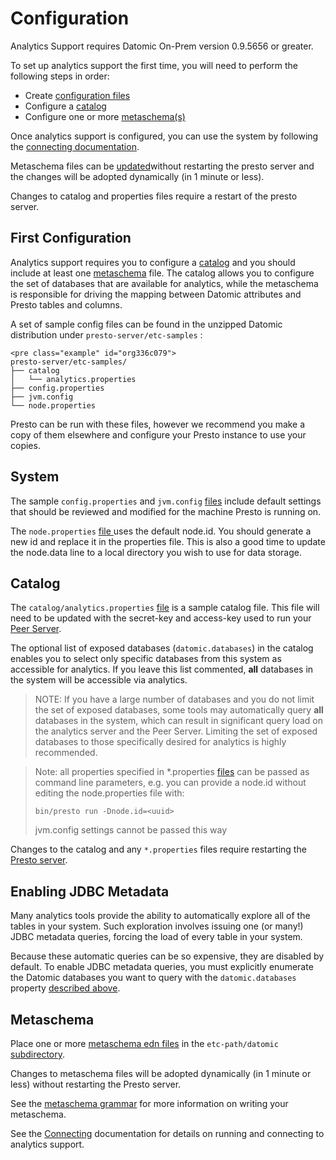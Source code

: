 Configuration
=============

Analytics Support requires Datomic On-Prem version 0.9.5656 or greater.

To set up analytics support the first time, you will need to perform the following steps in order:

- Create [configuration files](#first-configuration)
- Configure a [catalog](#configuring-catalog)
- Configure one or more [metaschema(s)](#configuring-metaschema)

Once analytics support is configured, you can use the system by following the [connecting documentation](analytics-connecting.html).

Metaschema files can be [updated](#configuring-metaschema)without restarting the presto server and the changes will be adopted dynamically (in 1 minute or less).

Changes to catalog and properties files require a restart of the presto server.

First Configuration
-------------------

Analytics support requires you to configure a [catalog](analytics-concepts.html#sql-mapping) and you should include at least one [metaschema](analytics-concepts.html#metaschemas) file. The catalog allows you to configure the set of databases that are available for analytics, while the metaschema is responsible for driving the mapping between Datomic attributes and Presto tables and columns.

A set of sample config files can be found in the unzipped Datomic distribution under `presto-server/etc-samples` :

```
<pre class="example" id="org336c079">
presto-server/etc-samples/
├── catalog
│   └── analytics.properties
├── config.properties
├── jvm.config
└── node.properties
```

Presto can be run with these files, however we recommend you make a copy of them elsewhere and configure your Presto instance to use your copies.





System
------

The sample `config.properties` and `jvm.config` [files](#first-configuration) include default settings that should be reviewed and modified for the machine Presto is running on.

The `node.properties` [file ](#first-configuration)uses the default node.id. You should generate a new id and replace it in the properties file. This is also a good time to update the node.data line to a local directory you wish to use for data storage.





Catalog
-------

The `catalog/analytics.properties` [file](#first-configuration) is a sample catalog file. This file will need to be updated with the secret-key and access-key used to run your [Peer Server](../client/peer-server.html).

The optional list of exposed databases (`datomic.databases`) in the catalog enables you to select only specific databases from this system as accessible for analytics. If you leave this list commented, **all** databases in the system will be accessible via analytics.

> NOTE: If you have a large number of databases and you do not limit the set of exposed databases, some tools may automatically query **all** databases in the system, which can result in significant query load on the analytics server and the Peer Server. Limiting the set of exposed databases to those specifically desired for analytics is highly recommended.

> Note: all properties specified in \*.properties [files](#first-configuration) can be passed as command line parameters, e.g. you can provide a node.id without editing the node.properties file with:
> 
> `bin/presto run -Dnode.id=<uuid>`
> 
> jvm.config settings cannot be passed this way

Changes to the catalog and any `*.properties` files require restarting the [Presto server](analytics-connecting.html#running).





Enabling JDBC Metadata
----------------------

Many analytics tools provide the ability to automatically explore all of the tables in your system. Such exploration involves issuing one (or many!) JDBC metadata queries, forcing the load of every table in your system.

Because these automatic queries can be so expensive, they are disabled by default. To enable JDBC metadata queries, you must explicitly enumerate the Datomic databases you want to query with the `datomic.databases` property [described above](#configuring-catalog).





Metaschema
----------

Place one or more [metaschema edn files](analytics-concepts.html#metaschemas) in the `etc-path/datomic` [subdirectory](#first-configuration).

Changes to metaschema files will be adopted dynamically (in 1 minute or less) without restarting the Presto server.

See the [metaschema grammar](analytics-metaschema.html) for more information on writing your metaschema.

See the [Connecting](analytics-connecting.html) documentation for details on running and connecting to analytics support.